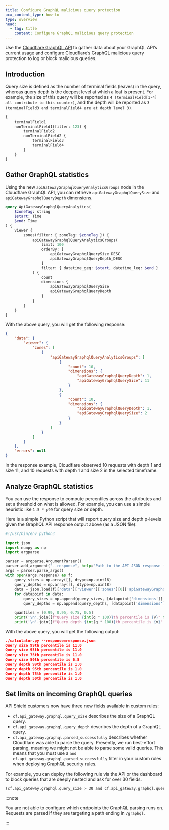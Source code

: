 ```yaml
---
title: Configure GraphQL malicious query protection
pcx_content_type: how-to
type: overview
head:
  - tag: title
    content: Configure GraphQL malicious query protection
---
```


Use the [Cloudflare GraphQL API](/analytics/graphql-api/getting-started/) to gather data about your GraphQL API’s current usage and configure Cloudflare’s GraphQL malicious query protection to log or block malicious queries.

## Introduction

Query size is defined as the number of terminal fields (leaves) in the query, whereas query depth is the deepest level at which a leaf is present. For example, the size of this query will be reported as `4 (terminalField[1-4] all contribute to this counter)`, and the depth will be reported as `3 (terminalField3 and terminalField4 are at depth level 3)`.

```graphql title="GraphQL query"
{
	terminalField1
	nonTerminalField1(filter: 123) {
		terminalField2
		nonTerminalField2 {
			terminalField3
			terminalField4
		}
	}
}
```

## Gather GraphQL statistics

Using the new `apiGatewayGraphqlQueryAnalyticsGroups` node in the Cloudflare GraphQL API, you can retrieve `apiGatewayGraphqlQuerySize` and `apiGatewayGraphqlQueryDepth` dimensions.

```graphql graphql-api-explorer title="GraphQL query"
query ApiGatewayGraphqlQueryAnalytics(
	$zoneTag: string
	$start: Time
	$end: Time
) {
	viewer {
		zones(filter: { zoneTag: $zoneTag }) {
			apiGatewayGraphqlQueryAnalyticsGroups(
				limit: 100
				orderBy: [
					apiGatewayGraphqlQuerySize_DESC
					apiGatewayGraphqlQueryDepth_DESC
				]
				filter: { datetime_geq: $start, datetime_leq: $end }
			) {
				count
				dimensions {
					apiGatewayGraphqlQuerySize
					apiGatewayGraphqlQueryDepth
				}
			}
		}
	}
}
```

With the above query, you will get the following response:

```json title="Response"
{
	"data": {
		"viewer": {
			"zones": [
				{
					"apiGatewayGraphqlQueryAnalyticsGroups": [
						{
							"count": 10,
							"dimensions": {
								"apiGatewayGraphqlQueryDepth": 1,
								"apiGatewayGraphqlQuerySize": 11
							}
						},
						{
							"count": 10,
							"dimensions": {
								"apiGatewayGraphqlQueryDepth": 1,
								"apiGatewayGraphqlQuerySize": 2
							}
						}
					]
				}
			]
		}
	},
	"errors": null
}
```

In the response example, Cloudflare observed 10 requests with depth 1 and size 11, and 10 requests with depth 1 and size 2 in the selected timeframe.

## Analyze GraphQL statistics

You can use the response to compute percentiles across the attributes and set a threshold on what is allowed. For example, you can use a simple heuristic like `1.5 * p99` for query size or depth.

Here is a simple Python script that will report query size and depth p-levels given the GraphQL API response output above (as a JSON file):

```python title="Python script"
#!/usr/bin/env python3

import json
import numpy as np
import argparse

parser = argparse.ArgumentParser()
parser.add_argument("--response", help="Path to the API JSON response file with the apiGatewayGraphqlQueryAnalyticsGroups node", required=True)
args = parser.parse_args()
with open(args.response) as f:
    query_sizes = np.array([], dtype=np.uint16)
    query_depths = np.array([], dtype=np.uint8)
    data = json.load(f)['data']['viewer']['zones'][0]['apiGatewayGraphqlQueryAnalyticsGroups']
    for datapoint in data:
        query_sizes = np.append(query_sizes, [datapoint['dimensions']['apiGatewayGraphqlQuerySize']] * datapoint['count'])
        query_depths = np.append(query_depths, [datapoint['dimensions']['apiGatewayGraphqlQueryDepth']] * datapoint['count'])

    quantiles = [0.99, 0.95, 0.75, 0.5]
    print('\n'.join([f"Query size {int(q * 100)}th percentile is {v}" for q, v in zip(quantiles, np.quantile(query_sizes, quantiles))]))
    print('\n'.join([f"Query depth {int(q * 100)}th percentile is {v}" for q, v in zip(quantiles, np.quantile(query_depths, quantiles))]))
```

With the above query, you will get the following output:

```json title="Example output"
./calculator.py --response=response.json
Query size 99th percentile is 11.0
Query size 95th percentile is 11.0
Query size 75th percentile is 11.0
Query size 50th percentile is 6.5
Query depth 99th percentile is 1.0
Query depth 95th percentile is 1.0
Query depth 75th percentile is 1.0
Query depth 50th percentile is 1.0
```

## Set limits on incoming GraphQL queries

API Shield customers now have three new fields available in custom rules:

- `cf.api_gateway.graphql.query_size` describes the size of a GraphQL query.
- `cf.api_gateway.graphql.query_depth` describes the depth of a GraphQL query.
- `cf.api_gateway.graphql.parsed_successfully` describes whether Cloudflare was able to parse the query. Presently, we run best-effort parsing, meaning we might not be able to parse some valid queries. This means that you must use a `and cf.api_gateway.graphql.parsed_successfully` filter in your custom rules when deploying GraphQL security rules.
  <br />

For example, you can deploy the following rule via the API or the dashboard to block queries that are deeply nested and ask for over 30 fields.

```txt wrap
(cf.api_gateway.graphql.query_size > 30 and cf.api_gateway.graphql.query_depth > 7 and cf.api_gateway.graphql.parsed_successfully)
```

:::note

You are not able to configure which endpoints the GraphQL parsing runs on. Requests are parsed if they are targeting a path ending in `/graphql`.

:::

